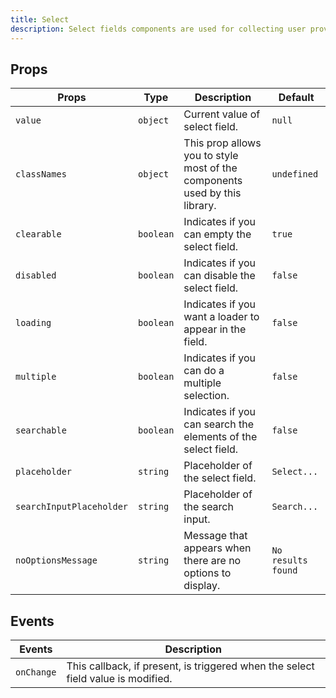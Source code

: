 ---
title: Select
description: Select fields components are used for collecting user provided information from a list of options.
---


## Props

| Props                    | Type      | Description                                                                | Default            |
| ------------------------ | --------- | -------------------------------------------------------------------------- | ------------------ |
| `value`                  | `object`  | Current value of select field.                                             | `null`             |
| `classNames`             | `object`  | This prop allows you to style most of the components used by this library. | `undefined`        |
| `clearable`              | `boolean` | Indicates if you can empty the select field.                               | `true`             |
| `disabled`               | `boolean` | Indicates if you can disable the select field.                             | `false`            |
| `loading`                | `boolean` | Indicates if you want a loader to appear in the field.                     | `false`            |
| `multiple`               | `boolean` | Indicates if you can do a multiple selection.                              | `false`            |
| `searchable`             | `boolean` | Indicates if you can search the elements of the select field.              | `false`            |
| `placeholder`            | `string`  | Placeholder of the select field.                                           | `Select...`        |
| `searchInputPlaceholder` | `string`  | Placeholder of the search input.                                           | `Search...`        |
| `noOptionsMessage`       | `string`  | Message that appears when there are no options to display.                 | `No results found` |

## Events

| Events     | Description                                                                      |
| ---------- | -------------------------------------------------------------------------------- |
| `onChange` | This callback, if present, is triggered when the select field value is modified. |
